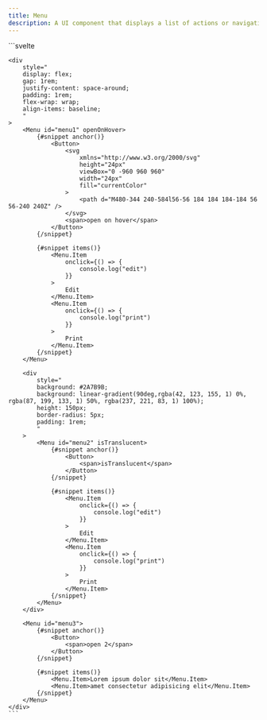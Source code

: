 ```yaml
---
title: Menu
description: A UI component that displays a list of actions or navigation options, typically triggered by a button or other control element.
---
```


<Tabs>
  <TabItem label="Preview">
    <MenuPreview client:load />
  </TabItem>
  <TabItem label="Usage">
    ```svelte
    <script lang="ts">
        import { Button, Menu } from "@dxdns/feflow"
    </script>

    <div
        style="
        display: flex;
        gap: 1rem;
        justify-content: space-around;
        padding: 1rem;
        flex-wrap: wrap;
        align-items: baseline;
        "
    >
        <Menu id="menu1" openOnHover>
            {#snippet anchor()}
                <Button>
                    <svg
                        xmlns="http://www.w3.org/2000/svg"
                        height="24px"
                        viewBox="0 -960 960 960"
                        width="24px"
                        fill="currentColor"
                    >
                        <path d="M480-344 240-584l56-56 184 184 184-184 56 56-240 240Z" />
                    </svg>
                    <span>open on hover</span>
                </Button>
            {/snippet}

            {#snippet items()}
                <Menu.Item
                    onclick={() => {
                        console.log("edit")
                    }}
                >
                    Edit
                </Menu.Item>
                <Menu.Item
                    onclick={() => {
                        console.log("print")
                    }}
                >
                    Print
                </Menu.Item>
            {/snippet}
        </Menu>

        <div
            style="
            background: #2A7B9B;
            background: linear-gradient(90deg,rgba(42, 123, 155, 1) 0%, rgba(87, 199, 133, 1) 50%, rgba(237, 221, 83, 1) 100%);
            height: 150px; 
            border-radius: 5px; 
            padding: 1rem;
            "
        >
            <Menu id="menu2" isTranslucent>
                {#snippet anchor()}
                    <Button>
                        <span>isTranslucent</span>
                    </Button>
                {/snippet}

                {#snippet items()}
                    <Menu.Item
                        onclick={() => {
                            console.log("edit")
                        }}
                    >
                        Edit
                    </Menu.Item>
                    <Menu.Item
                        onclick={() => {
                            console.log("print")
                        }}
                    >
                        Print
                    </Menu.Item>
                {/snippet}
            </Menu>
        </div>

        <Menu id="menu3">
            {#snippet anchor()}
                <Button>
                    <span>open 2</span>
                </Button>
            {/snippet}

            {#snippet items()}
                <Menu.Item>Lorem ipsum dolor sit</Menu.Item>
                <Menu.Item>amet consectetur adipisicing elit</Menu.Item>
            {/snippet}
        </Menu>
    </div>
    ```
  </TabItem>
</Tabs>